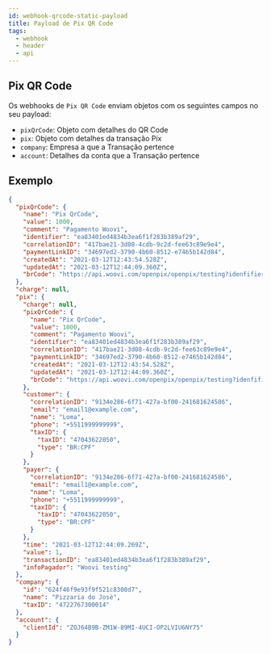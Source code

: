 ```yaml
---
id: webhook-qrcode-static-payload
title: Payload de Pix QR Code
tags:
  - webhook
  - header
  - api
---
```


## Pix QR Code

Os webhooks de `Pix QR Code` enviam objetos com os seguintes campos no seu payload:

- `pixQrCode`: Objeto com detalhes do QR Code
- `pix`: Objeto com detalhes da transação Pix
- `company`: Empresa a que a Transação pertence
- `account`: Detalhes da conta que a Transação pertence

## Exemplo

```json
{
  "pixQrCode": {
    "name": "Pix QrCode",
    "value": 1000,
    "comment": "Pagamento Woovi",
    "identifier": "ea83401ed4834b3ea6f1f283b389af29",
    "correlationID": "417bae21-3d08-4cdb-9c2d-fee63c89e9e4",
    "paymentLinkID": "34697ed2-3790-4b60-8512-e7465b142d84",
    "createdAt": "2021-03-12T12:43:54.528Z",
    "updatedAt": "2021-03-12T12:44:09.360Z",
    "brCode": "https://api.woovi.com/openpix/openpix/testing?idenfifier=ea83401ed4834b3ea6f1f283b389af29"
  },
  "charge": null,
  "pix": {
    "charge": null,
    "pixQrCode": {
      "name": "Pix QrCode",
      "value": 1000,
      "comment": "Pagamento Woovi",
      "identifier": "ea83401ed4834b3ea6f1f283b389af29",
      "correlationID": "417bae21-3d08-4cdb-9c2d-fee63c89e9e4",
      "paymentLinkID": "34697ed2-3790-4b60-8512-e7465b142d84",
      "createdAt": "2021-03-12T12:43:54.528Z",
      "updatedAt": "2021-03-12T12:44:09.360Z",
      "brCode": "https://api.woovi.com/openpix/openpix/testing?idenfifier=ea83401ed4834b3ea6f1f283b389af29"
    },
    "customer": {
      "correlationID": "9134e286-6f71-427a-bf00-241681624586",
      "email": "email1@example.com",
      "name": "Loma",
      "phone": "+5511999999999",
      "taxID": {
        "taxID": "47043622050",
        "type": "BR:CPF"
      }
    },
    "payer": {
      "correlationID": "9134e286-6f71-427a-bf00-241681624586",
      "email": "email1@example.com",
      "name": "Loma",
      "phone": "+5511999999999",
      "taxID": {
        "taxID": "47043622050",
        "type": "BR:CPF"
      }
    },
    "time": "2021-03-12T12:44:09.269Z",
    "value": 1,
    "transactionID": "ea83401ed4834b3ea6f1f283b389af29",
    "infoPagador": "Woovi testing"
  },
  "company": {
    "id": "624f46f9e93f9f521c8308d7",
    "name": "Pizzaria do José",
    "taxID": "4722767300014"
  },
  "account": {
    "clientId": "ZOJ64B9B-ZM1W-89MI-4UCI-OP2LVIU6NY75"
  }
}
```
